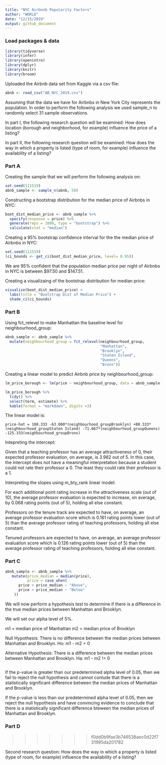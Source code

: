 ```yaml
---
title: "NYC Airbnnb Popularity Factors"
author: "WORLD"
date: "12/15/2019"
output: github_document
---
```

     

### Load packages & data 

```r
library(tidyverse) 
library(infer)
library(openintro)
library(dplyr)
library(knitr)
library(broom)
```

Uploaded the Airbnb data set from Kaggle via a csv file:

```r
abnb <- read_csv("AB_NYC_2019.csv")
```

Assuming that the data we have for Airbnbs in New York City represents the population. In order to perform the following analysis we used sample_n to randomly select 31 sample observations.

In part I, the following research question will be examined: How does location (borough and neighborhood, for example) influence the price of a listing?

In part II, the following research question will be examined: How does the way in which a property is listed (type of room, for example) influence the availability of a listing?

### Part A

Creating the sample that we will perform the following analysis on:

```r
set.seed(111519)
abnb_sample <- sample_n(abnb, 50)
```

Constructing a bootstrap distribution for the median price of Airbnbs in NYC:

```r
boot_dist_median_price <- abnb_sample %>%
  specify(response = price) %>%
  generate(reps = 1000, type = "bootstrap") %>%
  calculate(stat = "median")
```

Creating a 95% bootstrap confidence interval for the the median price of Airbnbs in NYC:

```r
set.seed(111519)
(ci_bounds <- get_ci(boot_dist_median_price, level= 0.95))
```

We are 95% confident that the population median price per night of Airbnbs in NYC is between $97.50 and $147.51.

Creating a visualizaing of the bootstrap distribution for median price:

```r
visualize(boot_dist_median_price) + 
  labs(title = "Bootstrap Dist of Median Price") +
  shade_ci(ci_bounds)
```

### Part B

Using fct_relevel to make Manhattan the baseline level for neighbourhood_group:

```r
abnb_sample <- abnb_sample %>%
  mutate(neighbourhood_group = fct_relevel(neighbourhood_group, 
                                           "Manhattan", 
                                           "Brooklyn",
                                           "Staten Island",
                                           "Queens",
                                           "Bronx"))
```

Creating a linear model to predict Airbnb price by neighbourhood_group:

```r
lm_price_borough <- lm(price ~ neighbourhood_group, data = abnb_sample)

lm_price_borough %>% 
  tidy() %>% 
  select(term, estimate) %>%
  kable(format = "markdown", digits =3)

```

The linear model is:

`price-hat = 180.333 -63.000*(neighbourhood_groupBrooklyn) +80.333*(neighbourhood_groupStaten Island) -71.667*(neighbourhood_groupQueens) -125.333(neighbourhood_groupBronx)`

Intepreting the intercept:

Given that a teaching professor has an average attractiveness of 0, their expected professor evaluation, on average, is 3.982 out of 5. In this case, the intercept does not have a meaningful interpretation because a student could not rate their professor a 0. The least they could rate their professor is a 1.

Interpreting the slopes using m_bty_rank linear model:

For each additional point rating increase in the attractiveness scale (out of 10), the average professor evaluation is expected to increase, on average, by 0.068 rating points (out of 5), holding all else constant.

Professors on the tenure track are expected to have, on average, an average professor evaluation score which is 0.161 rating points lower (out of 5) than the average professor rating of teaching professors, holding all else constant.

Tenured professors are expected to have, on average, an average professor evaluation score which is 0.126 rating points lower (out of 5) than the average professor rating of teaching professors, holding all else constant.


### Part C

```r
abnb_sample <- abnb_sample %>%
   mutate(price_median = median(price), 
          price = case_when(
      price > price_median ~ "Above",
      price < price_median ~ "Below"
    ))
```

We will now perform a hypothesis test to determine if there is a difference in the true median prices between Manhattan and Brooklyn.

We will set our alpha level of 5%.

m1 = median price of Manhattan
m2 = median price of Brooklyn

Null Hypothesis: There is no difference between the median prices between Manhattan and Brooklyn.
Ho: m1 - m2 = 0

Alternative Hypothesis: There is a difference between the median prices between Manhattan and Brooklyn.
Ha: m1 - m2 != 0

```r

```

If the p-value is greater than our predetermined alpha level of 0.05, then we fail to reject the null hypothesis and cannot conlude that there is a statistically significant difference between the median prices of Manhattan and Brooklyn.

If the p-value is less than our predetermined alpha level of 0.05, then we reject the null hypothesis and have convincing evidence to conclude that there is a statistically significant difference bteween the median prices of Manhattan and Brooklyn.


### Part D
>>>>>>> f0dd0b9fae3b746538aec0d22f731995da201782

Second research question: How does the way in which a property is listed (type of room, for example) influence the availability of a listing?
